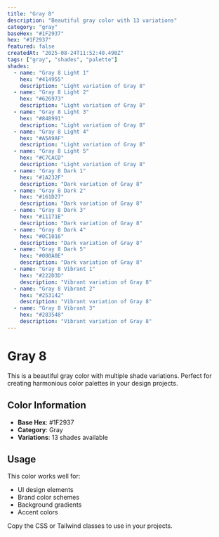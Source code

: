 ```yaml
---
title: "Gray 8"
description: "Beautiful gray color with 13 variations"
category: "gray"
baseHex: "#1F2937"
hex: "#1F2937"
featured: false
createdAt: "2025-08-24T11:52:40.490Z"
tags: ["gray", "shades", "palette"]
shades:
  - name: "Gray 8 Light 1"
    hex: "#414955"
    description: "Light variation of Gray 8"
  - name: "Gray 8 Light 2"
    hex: "#626973"
    description: "Light variation of Gray 8"
  - name: "Gray 8 Light 3"
    hex: "#848991"
    description: "Light variation of Gray 8"
  - name: "Gray 8 Light 4"
    hex: "#A5A9AF"
    description: "Light variation of Gray 8"
  - name: "Gray 8 Light 5"
    hex: "#C7CACD"
    description: "Light variation of Gray 8"
  - name: "Gray 8 Dark 1"
    hex: "#1A232F"
    description: "Dark variation of Gray 8"
  - name: "Gray 8 Dark 2"
    hex: "#161D27"
    description: "Dark variation of Gray 8"
  - name: "Gray 8 Dark 3"
    hex: "#11171E"
    description: "Dark variation of Gray 8"
  - name: "Gray 8 Dark 4"
    hex: "#0C1016"
    description: "Dark variation of Gray 8"
  - name: "Gray 8 Dark 5"
    hex: "#080A0E"
    description: "Dark variation of Gray 8"
  - name: "Gray 8 Vibrant 1"
    hex: "#222D3D"
    description: "Vibrant variation of Gray 8"
  - name: "Gray 8 Vibrant 2"
    hex: "#253142"
    description: "Vibrant variation of Gray 8"
  - name: "Gray 8 Vibrant 3"
    hex: "#283548"
    description: "Vibrant variation of Gray 8"
---
```


# Gray 8

This is a beautiful gray color with multiple shade variations. Perfect for creating harmonious color palettes in your design projects.

## Color Information

- **Base Hex**: #1F2937
- **Category**: Gray
- **Variations**: 13 shades available

## Usage

This color works well for:
- UI design elements
- Brand color schemes  
- Background gradients
- Accent colors

Copy the CSS or Tailwind classes to use in your projects.
